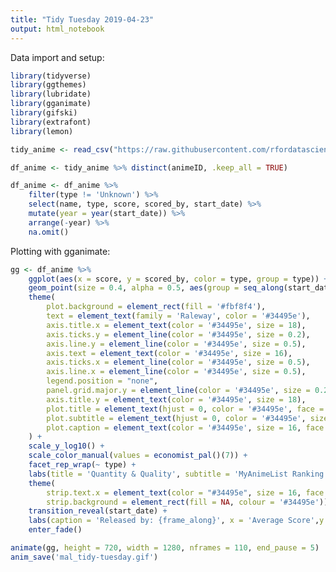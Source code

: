 ```yaml
---
title: "Tidy Tuesday 2019-04-23"
output: html_notebook
---
```


Data import and setup:

```r
library(tidyverse)
library(ggthemes)
library(lubridate)
library(gganimate)
library(gifski)
library(extrafont)
library(lemon)

tidy_anime <- read_csv("https://raw.githubusercontent.com/rfordatascience/tidytuesday/master/data/2019/2019-04-23/tidy_anime.csv")

df_anime <- tidy_anime %>% distinct(animeID, .keep_all = TRUE)

df_anime <- df_anime %>% 
    filter(type != 'Unknown') %>%
    select(name, type, score, scored_by, start_date) %>% 
    mutate(year = year(start_date)) %>% 
    arrange(-year) %>% 
    na.omit()
```

Plotting with gganimate:

```r
gg <- df_anime %>% 
    ggplot(aes(x = score, y = scored_by, color = type, group = type)) +
    geom_point(size = 0.4, alpha = 0.5, aes(group = seq_along(start_date))) +
    theme(
        plot.background = element_rect(fill = '#fbf8f4'),
        text = element_text(family = 'Raleway', color = '#34495e'),
        axis.title.x = element_text(color = '#34495e', size = 18),
        axis.ticks.y = element_line(color = '#34495e', size = 0.2),
        axis.line.y = element_line(color = '#34495e', size = 0.5),
        axis.text = element_text(color = '#34495e', size = 16),
        axis.ticks.x = element_line(color = '#34495e', size = 0.5),
        axis.line.x = element_line(color = '#34495e', size = 0.5),
        legend.position = "none",
        panel.grid.major.y = element_line(color = '#34495e', size = 0.2),
        axis.title.y = element_text(color = '#34495e', size = 18),
        plot.title = element_text(hjust = 0, color = '#34495e', face = 'bold', size = 26),
        plot.subtitle = element_text(hjust = 0, color = '#34495e', size = 22),
        plot.caption = element_text(color = '#34495e', size = 16, face = 'italic')
    ) +
    scale_y_log10() +
    scale_color_manual(values = economist_pal()(7)) +
    facet_rep_wrap(~ type) +
    labs(title = 'Quantity & Quality', subtitle = 'MyAnimeList Ranking Frequency vs. Avg Score, by medium') +
    theme(
        strip.text.x = element_text(color = "#34495e", size = 16, face = 'bold'),
        strip.background = element_rect(fill = NA, colour = '#34495e')) +
    transition_reveal(start_date) +
    labs(caption = 'Released by: {frame_along}', x = 'Average Score',y = 'Number of Rankers (log)' ) +
    enter_fade()

animate(gg, height = 720, width = 1280, nframes = 110, end_pause = 5)
anim_save('mal_tidy-tuesday.gif')
```
